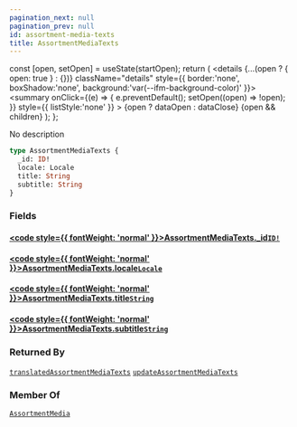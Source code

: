 ```yaml
---
pagination_next: null
pagination_prev: null
id: assortment-media-texts
title: AssortmentMediaTexts
---
```









  const [open, setOpen] = useState(startOpen);
  return (
    <details {...(open ? { open: true } : {})} className="details" style={{ border:'none', boxShadow:'none', background:'var(--ifm-background-color)' }}>
      <summary
        onClick={(e) => {
          e.preventDefault();
          setOpen((open) => !open);
        }}
        style={{ listStyle:'none' }}
      >
      {open ? dataOpen : dataClose}
      </summary>
      {open && children}
    </details>
  );
};








No description


```graphql
type AssortmentMediaTexts {
  _id: ID!
  locale: Locale
  title: String
  subtitle: String
}
```




### Fields

#### [<code style={{ fontWeight: 'normal' }}>AssortmentMediaTexts.<b>_id</b></code>](#)<Bullet />[`ID!`](/types/scalars/id.mdx) <Badge class="badge badge--secondary" text="non-null"/> <Badge class="badge badge--secondary" text="scalar"/> 



#### [<code style={{ fontWeight: 'normal' }}>AssortmentMediaTexts.<b>locale</b></code>](#)<Bullet />[`Locale`](/types/scalars/locale.mdx) <Badge class="badge badge--secondary" text="scalar"/> 



#### [<code style={{ fontWeight: 'normal' }}>AssortmentMediaTexts.<b>title</b></code>](#)<Bullet />[`String`](/types/scalars/string.mdx) <Badge class="badge badge--secondary" text="scalar"/> 



#### [<code style={{ fontWeight: 'normal' }}>AssortmentMediaTexts.<b>subtitle</b></code>](#)<Bullet />[`String`](/types/scalars/string.mdx) <Badge class="badge badge--secondary" text="scalar"/> 







### Returned By

[`translatedAssortmentMediaTexts`](/operations/queries/translated-assortment-media-texts.mdx)  <Badge class="badge badge--secondary" text="query"/><Bullet />[`updateAssortmentMediaTexts`](/operations/mutations/update-assortment-media-texts.mdx)  <Badge class="badge badge--secondary" text="mutation"/>

### Member Of

[`AssortmentMedia`](/types/objects/assortment-media.mdx)  <Badge class="badge badge--secondary" text="object"/>


